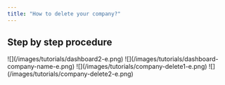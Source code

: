 ```yaml
---
title: "How to delete your company?"
---
```


## Step by step procedure

<Steps>
  <Step title="Go to &#x22;Dashboard&#x22;">
    ![](/images/tutorials/dashboard2-e.png)
  </Step>

  <Step title="Click your &#x22;company name&#x22;">
    ![](/images/tutorials/dashboard-company-name-e.png)
  </Step>

  <Step title="Then click &#x22;Delete&#x22; from the menu bar above the company name & logo.">
    ![](/images/tutorials/company-delete1-e.png)
  </Step>

  <Step title="Lastly, click &#x22;Delete Anyway&#x22;.">
    ![](/images/tutorials/company-delete2-e.png)
  </Step>
</Steps>